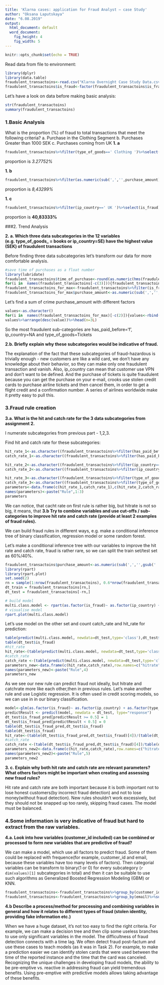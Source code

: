 ---
title: 'Klarna cases: application for Fraud Analyst – case Study'
author: "Oksana Laputskaya"
date: "6.08.2019"
output:
  html_document: default
  word_document: 
    fig_height: 4
    fig_width: 5
---

```{r setup, include=FALSE}
knitr::opts_chunk$set(echo = TRUE)
```
Read data from file to environment:
```{r echo=FALSE, message=FALSE, warning=FALSE, paged.print=FALSE}
library(dplyr)
library(data.table)
fraudulent_transactoins<-read.csv("Klarna Overnight Case Study Data.csv",sep=';', encoding = "Latin-1",stringsAsFactors =F,flush=T)%>%filter(is.na(customer_id)==F)
fraudulent_transactoins$is_fraud<-factor(fraudulent_transactoins$is_fraud)

```

Let's have a look on data before making basic analysis:

```{r message=FALSE, warning=FALSE, include=FALSE, paged.print=FALSE}
str(fraudulent_transactoins)
summary(fraudulent_transactoins)
```


### 1.Basic Analysis

What is the proportion (%) of fraud to total transactions that meet the following criteria?
a.	Purchase in the Clothing Segment
b.	Purchases Greater than 1000 SEK
c.	Purchases coming from UK 
**1. a**
```{r}
fraudulent_transactoins%>%filter(type_of_goods==' Clothing ')%>%select(is_fraud)%>%table%>%prop.table()

```
proportion is *3.27752%*

**1. b**


```{r}
fraudulent_transactoins%>%filter(as.numeric(sub(',','',purchase_amount))>1000)%>%select(is_fraud)%>%table%>%prop.table
```
proportion is *8,43299%*

**1. c**

```{r}
fraudulent_transactoins%>%filter(ip_country==' UK ')%>%select(is_fraud)%>%table%>%prop.table
```
proportion is **40,83333%**


###2.	Trend Analysis

**2. a.	Which three data subcategories in the 12 variables (e.g. type_of_goods_ = books or ip_country=SE) have the highest value (SEK) of fraudulent transactions**

Before finding three data subcategories let's transform our data for more comfortable analysis.

```{r message=FALSE, warning=FALSE, paged.print=TRUE}
#save time of purchases as a float number
library(lubridate)
fraudulent_transactoins$time_of_purchase<-round(as.numeric(hms(fraudulent_transactoins$time_of_purchase)) / 3600,digits=1)
for(i in  names(fraudulent_transactoins[-c(3)])){fraudulent_transactoins[,i]<-as.factor(fraudulent_transactoins[,i])}
fraudulent_transactoins_for_max<-fraudulent_transactoins%>%filter(is_fraud==' t ')%>%select(-c('п.їtransaction_id','customer_id','is_fraud' ))%>%as.data.frame(stringsAsFactors=T)
fraudulent_transactoins_for_max$purchase_amount<-as.numeric(sub(',','',gsub(' ','', fraudulent_transactoins_for_max$purchase_amount)))
```

Let's find a sum of crime purchase_amount with different factors

```{r message=FALSE, warning=FALSE}
values<-as.character()
for(i in  names(fraudulent_transactoins_for_max)[-c(2)]){values<-rbind(values,cbind(i,fraudulent_transactoins_for_max%>%group_by(fraudulent_transactoins_for_max[,i])%>%summarize(value=sum(purchase_amount))))}
values%>%arrange(desc(value))%>%head(n=3L)
```
So the most fraudulent sub-categories are has_paid_before=‘f’, ip_country=NA and type_of_goods=Tickets

**2.b. Briefly explain why these subcategories would be indicative of fraud.**

The explanation of the fact that these subcategories of fraud-hazardous is trivially enough - new customers are like a wild card, we don’t have any knowledge about their behavior, so they can make only one fraudulent transaction and vanish. Also, ip_country can mean that customer use VPN and don't want to be defined. And the purchase of tickets is quite fraudulent because you can get the purchase on your e-mail, crooks use stolen credit cards to purchase airline tickets and then cancel them, in order to get a flight credit and a confirmation number. A series of airlines worldwide make it pretty easy to pull this.

### 3.Fraud rule creation

**3.a. What is the hit and catch rate for the 3 data subcategories from assignment 2.**

I numerate subcategories from previous part - 1,2,3.

Find hit and catch rate for these subcategories:

```{r}
hit_rate_1<-as.character((fraudulent_transactoins%>%filter(has_paid_before==' f '&is_fraud==' t ')%>%select(is_fraud)%>%count())/(fraudulent_transactoins%>%filter(has_paid_before==' f ')%>%select(is_fraud)%>%count()))
catch_rate_1<-as.character((fraudulent_transactoins%>%filter(has_paid_before==' f '&is_fraud==' t ')%>%select(is_fraud)%>%count())/(fraudulent_transactoins%>%filter(is_fraud==' t ')%>%select(is_fraud)%>%count()))

hit_rate_2<-as.character((fraudulent_transactoins%>%filter(ip_country==''&is_fraud==' t ')%>%select(is_fraud)%>%count())/(fraudulent_transactoins%>%filter(ip_country=='')%>%select(is_fraud)%>%count()))
catch_rate_2<-as.character((fraudulent_transactoins%>%filter(ip_country==''&is_fraud==' t ')%>%select(is_fraud)%>%count())/(fraudulent_transactoins%>%filter(is_fraud==' t ')%>%select(is_fraud)%>%count()))

hit_rate_3<-as.character((fraudulent_transactoins%>%filter(type_of_goods==' Tickets '&is_fraud==' t ')%>%select(is_fraud)%>%count())/(fraudulent_transactoins%>%filter(type_of_goods==' Tickets ')%>%select(is_fraud)%>%count()))
catch_rate_3<-as.character((fraudulent_transactoins%>%filter(type_of_goods==' Tickets '&is_fraud==' t ')%>%select(is_fraud)%>%count())/(fraudulent_transactoins%>%filter(is_fraud==' t ')%>%select(is_fraud)%>%count()))  
parameters<-data.frame(c(hit_rate_1,catch_rate_1),c(hit_rate_2,catch_rate_2),c(hit_rate_3,catch_rate_3),row.names=c("hitrate","catchrate"))
names(parameters)<-paste("Rule",1:3)
parameters
```
We can notice, that cacht rate on first rule is rather big, but hitrate is not so big, it means, that 
**3.b Try to combine variables and use cut-offs / sub-categories to improve hit rate and catch rate (provide at least 2 examples of fraud rules).**

We can build fraud rules in different ways, e.g. make a conditional inference tree of binary classification, regression model or some random forest.

Let’s make a conditional inference tree with our variables to improve the hit rate and catch rate, fraud is rather rare, so we can split the train set/test set as 60%/40%.

```{r}
fraudulent_transactoins$purchase_amount<-as.numeric(sub(',','',gsub(' ','', fraudulent_transactoins$purchase_amount)))
library(rpart)
library(rpart.plot)
set.seed(2)
rn = sample(1:nrow(fraudulent_transactoins), 0.6*nrow(fraudulent_transactoins))
dt_train = fraudulent_transactoins[rn,]
dt_test = fraudulent_transactoins[-rn,]

# build model
multi.class.model <- rpart(as.factor(is_fraud)~ as.factor(ip_country) + as.factor(type_of_goods) + as.factor(has_paid_before), data = dt_train)
# visualise model
rpart.plot(multi.class.model)
```

Let's use model on the other set and count catch_rate and hit_rate for prediction:

```{r}
table(predict(multi.class.model, newdata=dt_test,type='class'),dt_test$is_fraud)
table(dt_test$is_fraud)
#hit_rate
hit_rate<-(table(predict(multi.class.model, newdata=dt_test,type='class'),dt_test$is_fraud)[4])/(table(predict(multi.class.model, newdata=dt_test,type='class'),dt_test$is_fraud)[2]+table(predict(multi.class.model, newdata=dt_test,type='class'),dt_test$is_fraud)[3]+table(predict(multi.class.model, newdata=dt_test,type='class'),dt_test$is_fraud)[4])
#catch_rate 
catch_rate <-(table(predict(multi.class.model, newdata=dt_test,type='class'),dt_test$is_fraud)[4])/table(dt_test$is_fraud)[2]
parameters_new<-data.frame(c(hit_rate,catch_rate),row.names=c("hitrate","catchrate"))
names(parameters_new)<-paste("Rule",4)
parameters_new
```
As we see our new rule can predict fraud not ideally, but hitrate and catchrate more like each other,then in previous rules.
Let's make another rule and use Logistic regression. It is often used in credit scoring models, so we can use in in our binary classification.

```{r}
model<-glm(as.factor(is_fraud)~ as.factor(ip_country) + as.factor(type_of_goods) + as.factor(has_paid_before), data = dt_train,family=binomial())
predictResult <- predict(model, newdata = dt_test, type="response")
dt_test$is_fraud_pred[predictResult >= 0.5] = 1
dt_test$is_fraud_pred[predictResult < 0.5] = 0
table(dt_test$is_fraud_pred,dt_test$is_fraud)
table(dt_test$is_fraud)
hit_rate<-(table(dt_test$is_fraud_pred,dt_test$is_fraud)[4])/(table(dt_test$is_fraud_pred,dt_test$is_fraud)[2]+table(dt_test$is_fraud_pred,dt_test$is_fraud)[3]+table(dt_test$is_fraud_pred,dt_test$is_fraud)[4])
#catch_rate 
catch_rate <-(table(dt_test$is_fraud_pred,dt_test$is_fraud)[4])/table(dt_test$is_fraud)[2]
parameters_new2<-data.frame(c(hit_rate,catch_rate),row.names=c("hitrate","catchrate"))
names(parameters_new2)<-paste("Rule",5)
parameters_new2
```

**3. c.	Explain why both hit rate and catch rate are relevant parameters? What others factors might be important when creating and assessing new fraud rules?**

Hit rate and catch rate are both important because it is both important not to lose honest customers(by incorrect fraud detection) and not to lose money(without fraud detection). New rules shouldn’t work excessively, but they should not be snapped up too rarely, skipping fraud cases. The model must be balanced.


### 4.Some information is very indicative of fraud but hard to extract from the raw variables.

**4.a.	Look into how variables (customer_id included) can be combined or processed to form new variables that are predictive of fraud?**

We can make a model, which use all factors to predict fraud. Some of them could be replaced with frequence(for example, customer_id and email, because these variables have too many levels of factors). Then categorial variables can be transform to binary(1 or 0) for every subcategory (`r dim(values)[1]` subcategories in total) and then it can be suitable to use such algorithms as Generalized Boosted Regression Modeling (GBM) or KNN.

```{r message=FALSE, warning=FALSE, paged.print=TRUE}

fraudulent_transactoins<-fraudulent_transactoins%>%group_by(customer_id)%>%summarize(n())%>%left_join(fraudulent_transactoins)%>%select(-customer_id)%>%mutate(customer_id=`n()`)
fraudulent_transactoins<-fraudulent_transactoins%>%group_by(email)%>%summarize(n())%>%left_join(fraudulent_transactoins)%>%select(-email)%>%mutate(email=`n()`)%>%select(-`n()`)

```
**4.b Describe a process/method for processing and combining variables in general and how it relates to different types of fraud (stolen identity, providing fake information etc.)**

When we have a huge dataset, it’s not too easy to find the right criteria. For example, we can make a decision tree and then clip some useless branches to use only significant variables in the model. The difficultness of fraud detection connects with a time lag. We often detect fraud post-factum and use these cases to teach models (as it was in Task 2). For example, to make a prediction easier we can identify stolen cards that were used between the time of the reported instance and the time that the card was canceled. Recognizing the unique challenges in developing fraud models, the ability to be pre-emptive vs. reactive in addressing fraud can yield tremendous benefits. Using pre-emptive with predictive models allows taking advantage of these benefits.  
